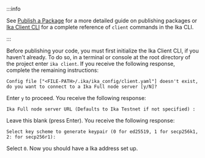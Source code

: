 :::info 

See [Publish a Package](/guides/developer/first-app/publish.mdx) for a more detailed guide on publishing packages or [Ika Client CLI](/references/cli/client.mdx) for a complete reference of `client` commands in the Ika CLI.

:::

Before publishing your code, you must first initialize the Ika Client CLI, if you haven't already. To do so, in a terminal or console at the root directory of the project enter `ika client`. If you receive the following response, complete the remaining instructions:

```
Config file ["<FILE-PATH>/.ika/ika_config/client.yaml"] doesn't exist, do you want to connect to a Ika Full node server [y/N]?
```

Enter `y` to proceed. You receive the following response:

```
Ika Full node server URL (Defaults to Ika Testnet if not specified) :
```

Leave this blank (press Enter). You receive the following response:

```
Select key scheme to generate keypair (0 for ed25519, 1 for secp256k1, 2: for secp256r1):
```

Select `0`. Now you should have a Ika address set up.

